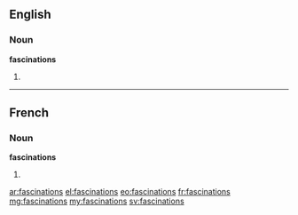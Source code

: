 ==English==

===Noun===
'''fascinations'''

# {{plural of|fascination}}

----

==French==

===Noun===
'''fascinations''' {{f}}

# {{plural of|fascination|lang=fr}}

[[ar:fascinations]]
[[el:fascinations]]
[[eo:fascinations]]
[[fr:fascinations]]
[[mg:fascinations]]
[[my:fascinations]]
[[sv:fascinations]]
